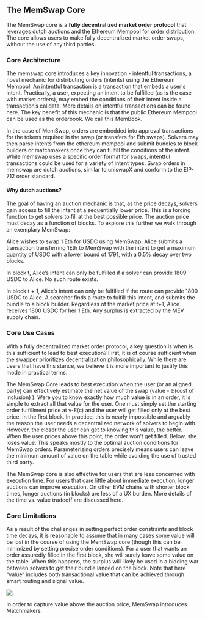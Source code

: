 ## **The MemSwap Core**

The MemSwap core is a **fully decentralized market order protocol** that leverages dutch auctions and the Ethereum Mempool for order distribution. The core allows users to make fully decentralized market order swaps, without the use of any third parties.

### Core Architecture

The memswap core introduces a key innovation - intentful transactions, a novel mechanic for distributing orders (intents) using the Ethereum Mempool. An intentful transaction is a transaction that embeds a user's intent. Practically, a user, expecting an intent to be fulfilled (as is the case with market orders), may embed the conditions of their intent inside a transaction’s calldata. More details on intentful transactions can be found here. The key benefit of this mechanic is that the public Ethereum Mempool can be used as the orderbook. We call this MemBook.

In the case of MemSwap, orders are embedded into approval transactions for the tokens required in the swap (or transfers for Eth swaps). Solvers may then parse intents from the ethereum mempool and submit bundles to block builders or matchmakers once they can fulfill the conditions of the intent. While memswap uses a specific order format for swaps, intentful transactions could be used for a variety of intent types. Swap orders in memswap are dutch auctions, similar to uniswapX and conform to the EIP-712 order standard.

#### Why dutch auctions?

The goal of having an auction mechanic is that, as the price decays, solvers gain access to fill the intent at a sequentially lower price. This is a forcing function to get solvers to fill at the best possible price. The auction price must decay as a function of blocks. To explore this further we walk through an exemplary MemSwap:

Alice wishes to swap 1 Eth for USDC using MemSwap. Alice submits a transaction transferring 1Eth to MemSwap with the intent to get a maximum quantity of USDC with a lower bound of 1791, with a 0.5% decay over two blocks.

In block t, Alice’s intent can only be fulfilled if a solver can provide 1809 USDC to Alice. No such route exists.

In block t + 1, Alice’s intent can only be fulfilled if the route can provide 1800 USDC to Alice. A searcher finds a route to fulfill this intent, and submits the bundle to a block builder. Regardless of the market price at t+1, Alice receives 1800 USDC for her 1 Eth. Any surplus is extracted by the MEV supply chain.

### Core Use Cases

With a fully decentralized market order protocol, a key question is when is this sufficient to lead to best execution? First, it is of course sufficient when the swapper prioritizes decentralization philosophically. While there are users that have this stance, we believe it is more important to justify this mode in practical terms.

The MemSwap Core leads to best execution when the user (or an aligned party) can effectively estimate the net value of the swap (value - 𝔼(cost of inclusion) ). Were you to know exactly how much value is in an order, it is simple to extract all that value for the user. One must simply set the starting order fulfillment price at v-E(c) and the user will get filled only at the best price, in the first block. In practice, this is nearly impossible and arguably the reason the user needs a decentralized network of solvers to begin with. However, the closer the user can get to knowing this value, the better. When the user prices above this point, the order won’t get filled. Below, she loses value. This speaks mostly to the optimal auction conditions for MemSwap orders. Parameterizing orders precisely means users can leave the minimum amount of value on the table while avoiding the use of trusted third party.

The MemSwap core is also effective for users that are less concerned with execution time. For users that care little about immediate execution, longer auctions can improve execution. On other EVM chains with shorter block times, longer auctions (in blocks) are less of a UX burden. More details of the time vs. value tradeoff are discussed here.

### Core Limitations

As a result of the challenges in setting perfect order constraints and block time decays, it is reasonable to assume that in many cases some value will be lost in the course of using the MemSwap core (though this can be minimized by setting precise order conditions). For a user that wants an order assuredly filled in the first block, she will surely leave some value on the table. When this happens, the surplus will likely be used in a bidding war between solvers to get their bundle landed on the block. Note that here “value” includes both transactional value that can be achieved through smart routing and signal value.

![](../../public/decentralized-auction-mev.png)

In order to capture value above the auction price, MemSwap introduces Matchmakers.
